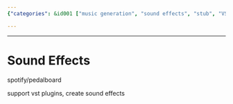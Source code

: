 ```yaml
---
{"categories": &id001 ["music generation", "sound effects", "stub", "VST"], "category": "Sound Effects", "date": "2022-06-24 08:11:18", "description": "The article discusses a project called 'Sound Effects', which is associated with Spotify's pedalboard feature. This project offers support for VST plugins and allows users to create custom sound effects, enhancing their music listening experience.", "tags": *id001, "title": "Sound Effects"}

---
```


------

# Sound Effects

spotify/pedalboard

support vst plugins, create sound effects

